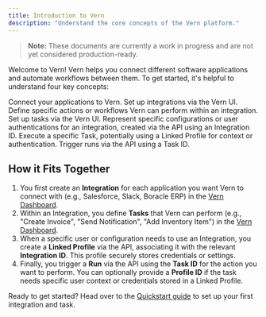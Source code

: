 ```yaml
---
title: Introduction to Vern
description: "Understand the core concepts of the Vern platform."
---
```


> **Note:** These documents are currently a work in progress and are not yet considered production-ready.

Welcome to Vern! Vern helps you connect different software applications and automate workflows between them. To get started, it's helpful to understand four key concepts:

<CardGroup cols={2}>
  <Card title="Integrations" icon="link" href="/essentials/integrations">
    Connect your applications to Vern. Set up integrations via the Vern UI.
  </Card>
  <Card title="Tasks" icon="clipboard-list" href="/essentials/tasks">
    Define specific actions or workflows Vern can perform within an integration.
    Set up tasks via the Vern UI.
  </Card>
  <Card title="Linked Profiles" icon="users" href="/essentials/profiles">
    Represent specific configurations or user authentications for an
    integration, created via the API using an Integration ID.
  </Card>
  <Card title="Runs" icon="play" href="/essentials/runs">
    Execute a specific Task, potentially using a Linked Profile for context or
    authentication. Trigger runs via the API using a Task ID.
  </Card>
</CardGroup>

## How it Fits Together

1.  You first create an **Integration** for each application you want Vern to connect with (e.g., Salesforce, Slack, Boracle ERP) in the [Vern Dashboard](https://vern.so/integrations).
2.  Within an Integration, you define **Tasks** that Vern can perform (e.g., "Create Invoice", "Send Notification", "Add Inventory Item") in the [Vern Dashboard](https://vern.so/tasks).
3.  When a specific user or configuration needs to use an Integration, you create a **Linked Profile** via the API, associating it with the relevant **Integration ID**. This profile securely stores credentials or settings.
4.  Finally, you trigger a **Run** via the API using the **Task ID** for the action you want to perform. You can optionally provide a **Profile ID** if the task needs specific user context or credentials stored in a Linked Profile.

Ready to get started? Head over to the [Quickstart guide](/quickstart) to set up your first integration and task.
